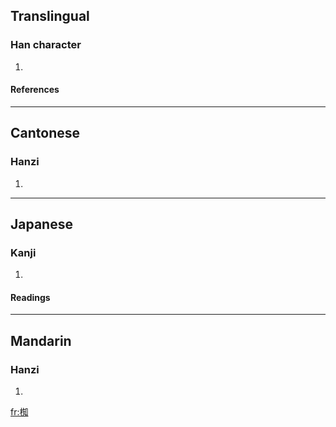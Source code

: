 ==Translingual==
===Han character===
{{Han char|rn=75|rad=木|as=08|sn=12|four=4690<sub>0</sub>|canj=木人大口 (DOKR)}}
# {{defn|Han|sort=木08}}
====References====
{{Han ref|kx=0537.131|hdz=21233.060|uh=6925|ud=26917|bh=D9D8|bd=55768}}
----
==Cantonese==
===Hanzi===
{{yue-hanzi|jyut=|y=ji1}}
# {{defn|Cantonese}}
----
==Japanese==
===Kanji===
{{ja-kanji|grade=|rs=木08}}
# {{defn|Japanese}} 
====Readings====
{{ja-readings|on=|kun=[[なぎ]] (nagi)}}
----
==Mandarin==
===Hanzi===
{{cmn-hanzi|pin=[[zhī]] (zhi1)|wg=chih<sup>1</sup>}}
# {{defn|Mandarin}}

[[fr:椥]]